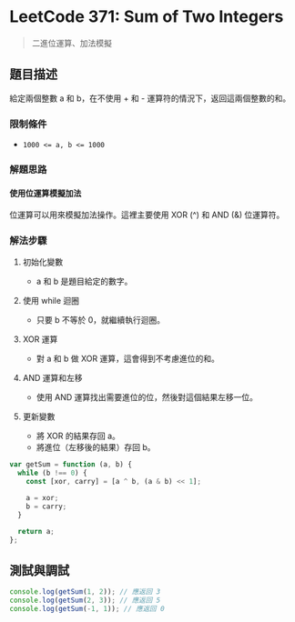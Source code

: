 # LeetCode 371: Sum of Two Integers

> 二進位運算、加法模擬

## 題目描述

給定兩個整數 a 和 b，在不使用 + 和 - 運算符的情況下，返回這兩個整數的和。

### 限制條件

- `1000 <= a, b <= 1000`

### 解題思路

#### 使用位運算模擬加法

位運算可以用來模擬加法操作。這裡主要使用 XOR (^) 和 AND (&) 位運算符。

### 解法步驟

1. 初始化變數

   - a 和 b 是題目給定的數字。

2. 使用 while 迴圈

   - 只要 b 不等於 0，就繼續執行迴圈。

3. XOR 運算

   - 對 a 和 b 做 XOR 運算，這會得到不考慮進位的和。

4. AND 運算和左移

   - 使用 AND 運算找出需要進位的位，然後對這個結果左移一位。

5. 更新變數

   - 將 XOR 的結果存回 a。
   - 將進位（左移後的結果）存回 b。

```javascript
var getSum = function (a, b) {
  while (b !== 0) {
    const [xor, carry] = [a ^ b, (a & b) << 1];

    a = xor;
    b = carry;
  }

  return a;
};
```

## 測試與調試

```javascript
console.log(getSum(1, 2)); // 應返回 3
console.log(getSum(2, 3)); // 應返回 5
console.log(getSum(-1, 1)); // 應返回 0
```
